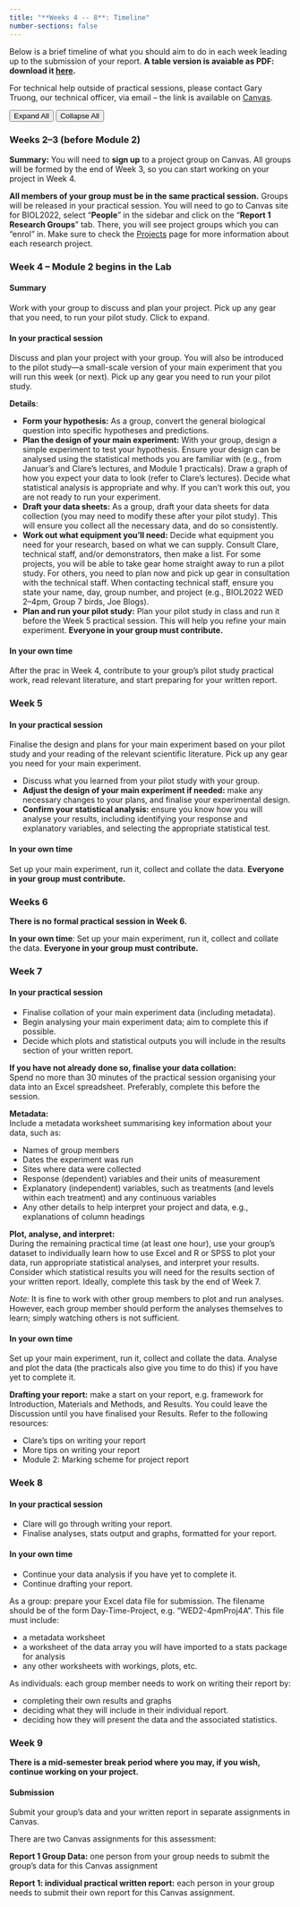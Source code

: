 ```yaml
---
title: "**Weeks 4 -- 8**: Timeline"
number-sections: false
---
```


Below is a brief timeline of what you should aim to do in each week leading up to the submission of your report. **A table version is avaiable as PDF: download it [here](#).**

For technical help outside of practical sessions, please contact Gary Truong, our technical officer, via email -- the link is available on [Canvas](https://canvas.sydney.edu.au/courses/67437/pages/biology-experimental-design-and-analysis-beda).

<div class="timeline-controls">
  <button id="expand-all" class="btn btn-sm btn-default">Expand All</button>
  <button id="collapse-all" class="btn btn-sm btn-default">Collapse All</button>
</div>

::: {.timeline-container}

::: {.timeline-event}
### Weeks 2--3 (before Module 2)

**Summary:** You will need to **sign up** to a project group on Canvas. All groups will be formed by the end of Week 3, so you can start working on your project in Week 4. 

::: {.timeline-content}

**All members of your group must be in the same practical session.**
Groups will be released in your practical session. You will need to go to Canvas site for BIOL2022, select "**People**" in the sidebar and click on the "**Report 1 Research Groups**" tab. There, you will see project groups which you can "enrol" in. Make sure to check the [Projects](203-projects.qmd) page for more information about each research project.
:::
:::

::: {.timeline-event}
### Week 4 -- Module 2 begins in the Lab


#### Summary
Work with your group to discuss and plan your project. Pick up any gear that you need, to run your pilot study. Click to expand.


::: {.timeline-content}
#### In your practical session
Discuss and plan your project with your group. You will also be introduced to the pilot study—a small-scale version of your main experiment that you will run this week (or next). Pick up any gear you need to run your pilot study.

**Details**:

- **Form your hypothesis:** As a group, convert the general biological question into specific hypotheses and predictions.
- **Plan the design of your main experiment:** With your group, design a simple experiment to test your hypothesis. Ensure your design can be analysed using the statistical methods you are familiar with (e.g., from Januar’s and Clare’s lectures, and Module 1 practicals). Draw a graph of how you expect your data to look (refer to Clare’s lectures). Decide what statistical analysis is appropriate and why. If you can’t work this out, you are not ready to run your experiment.
- **Draft your data sheets:** As a group, draft your data sheets for data collection (you may need to modify these after your pilot study). This will ensure you collect all the necessary data, and do so consistently.
- **Work out what equipment you’ll need:** Decide what equipment you need for your research, based on what we can supply. Consult Clare, technical staff, and/or demonstrators, then make a list. For some projects, you will be able to take gear home straight away to run a pilot study. For others, you need to plan now and pick up gear in consultation with the technical staff. When contacting technical staff, ensure you state your name, day, group number, and project (e.g., BIOL2022 WED 2–4pm, Group 7 birds, Joe Blogs).
- **Plan and run your pilot study:** Plan your pilot study in class and run it before the Week 5 practical session. This will help you refine your main experiment. **Everyone in your group must contribute.**

#### In your own time

After the prac in Week 4, contribute to your group’s pilot study practical work, read relevant literature, and start preparing for your written report.

:::
:::

::: {.timeline-event}
### Week 5
::: {.timeline-content}

#### In your practical session

Finalise the design and plans for your main experiment based on your pilot study and your reading of the relevant scientific literature. Pick up any gear you need for your main experiment.

- Discuss what you learned from your pilot study with your group.
- **Adjust the design of your main experiment if needed:** make any necessary changes to your plans, and finalise your experimental design.
- **Confirm your statistical analysis:** ensure you know how you will analyse your results, including identifying your response and explanatory variables, and selecting the appropriate statistical test.

#### In your own time

Set up your main experiment, run it, collect and collate the data. **Everyone in your group must contribute.**
:::
:::

::: {.timeline-event}
### Weeks 6
::: {.timeline-content}

**There is no formal practical session in Week 6.**

**In your own time**: Set up your main experiment, run it, collect and collate the data. **Everyone in your group must contribute.**
:::
:::

::: {.timeline-event}
### Week 7
::: {.timeline-content}

#### In your practical session

- Finalise collation of your main experiment data (including metadata).
- Begin analysing your main experiment data; aim to complete this if possible.
- Decide which plots and statistical outputs you will include in the results section of your written report.

**If you have not already done so, finalise your data collation:**  
Spend no more than 30 minutes of the practical session organising your data into an Excel spreadsheet. Preferably, complete this before the session.

**Metadata:**  
Include a metadata worksheet summarising key information about your data, such as:

- Names of group members
- Dates the experiment was run
- Sites where data were collected
- Response (dependent) variables and their units of measurement
- Explanatory (independent) variables, such as treatments (and levels within each treatment) and any continuous variables
- Any other details to help interpret your project and data, e.g., explanations of column headings

**Plot, analyse, and interpret:**  
During the remaining practical time (at least one hour), use your group’s dataset to individually learn how to use Excel and R or SPSS to plot your data, run appropriate statistical analyses, and interpret your results. Consider which statistical results you will need for the results section of your written report. Ideally, complete this task by the end of Week 7.

*Note:* It is fine to work with other group members to plot and run analyses. However, each group member should perform the analyses themselves to learn; simply watching others is not sufficient.


#### In your own time

Set up your main experiment, run it, collect and collate the data. Analyse and plot the data (the practicals also give you time to do this) if you have yet to complete it. 

**Drafting your report:** make a start on your report, e.g. framework for Introduction, Materials and Methods, and Results. You could leave the Discussion until you have finalised your Results. Refer to the following resources:

- Clare’s tips on writing your report
- More tips on writing your report
- Module 2: Marking scheme for project report

:::
:::

::: {.timeline-event}
### Week 8
::: {.timeline-content}

#### In your practical session

- Clare will go through writing your report.
- Finalise analyses, stats output and graphs, formatted for your report.

#### In your own time

- Continue your data analysis if you have yet to complete it.
- Continue drafting your report.

As a group: prepare your Excel data file for submission. The filename should be of the form Day-Time-Project, e.g. “WED2-4pmProj4A”. This file must include:

- a metadata worksheet
- a worksheet of the data array you will have imported to a stats package for analysis
- any other worksheets with workings, plots, etc. 

As individuals: each group member needs to work on writing their report by: 

- completing their own results and graphs
- deciding what they will include in their individual report.
- deciding how they will present the data and the associated statistics.



:::
:::

::: {.timeline-event}
### Week 9
::: {.timeline-content}

**There is a mid-semester break period where you may, if you wish, continue working on your project.**

#### Submission
Submit your group’s data and your written report in separate assignments in Canvas.

There are two Canvas assignments for this assessment:

**Report 1 Group Data:** one person from your group needs to submit the group’s data for this Canvas assignment

**Report 1: individual practical written report:** each person in your group needs to submit their own report for this Canvas assignment.


:::
:::

:::

<script>
document.addEventListener('DOMContentLoaded', function() {
  const events = document.querySelectorAll('.timeline-event');
  const expandAllBtn = document.getElementById('expand-all');
  const collapseAllBtn = document.getElementById('collapse-all');

  function openItem(event) {
    event.classList.add('active');
    const content = event.querySelector('.timeline-content');
    content.style.display = 'block';
  }

  function closeItem(event) {
    event.classList.remove('active');
    const content = event.querySelector('.timeline-content');
    content.style.display = 'none';
  }

  events.forEach(event => {
    // Set the initial state to expanded
    openItem(event);
    
    event.addEventListener('click', (e) => {
      // Stop propagation to prevent the click from bubbling up to parent elements
      if (e.target.tagName === 'A') {
        return;
      }
      
      // Toggle individual item
      if (event.classList.contains('active')) {
        closeItem(event);
      } else {
        openItem(event);
      }
    });
  });

  expandAllBtn.addEventListener('click', () => {
    events.forEach(event => {
      openItem(event);
    });
  });

  collapseAllBtn.addEventListener('click', () => {
    events.forEach(event => {
      closeItem(event);
    });
  });
});
</script>